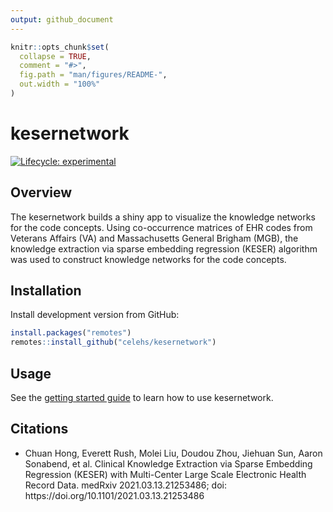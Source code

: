 ```yaml
---
output: github_document
---
```


<!-- README.md is generated from README.Rmd. Please edit that file -->

```r
knitr::opts_chunk$set(
  collapse = TRUE,
  comment = "#>",
  fig.path = "man/figures/README-",
  out.width = "100%"
)
```


# kesernetwork

<!-- badges: start -->
[![Lifecycle: experimental](https://img.shields.io/badge/lifecycle-experimental-orange.svg)](https://lifecycle.r-lib.org/articles/stages.html#experimental)
<!-- badges: end -->

## Overview

The kesernetwork builds a shiny app to visualize the knowledge networks for the code concepts. Using co-occurrence matrices of EHR codes from Veterans Affairs (VA) and Massachusetts General Brigham (MGB), the knowledge extraction via sparse embedding regression (KESER) algorithm was used to construct knowledge networks for the code concepts.

## Installation

Install development version from GitHub:

``` r
install.packages("remotes")
remotes::install_github("celehs/kesernetwork")
```

## Usage

See the [getting started guide](https://celehs.github.io/kesernetwork/articles/main.html)
to learn how to use kesernetwork.



## Citations

- Chuan Hong, Everett Rush, Molei Liu, Doudou Zhou, Jiehuan Sun, Aaron Sonabend, et al. Clinical Knowledge Extraction via Sparse Embedding Regression (KESER) with Multi-Center Large Scale Electronic Health Record Data. medRxiv 2021.03.13.21253486; doi: https://doi.org/10.1101/2021.03.13.21253486

